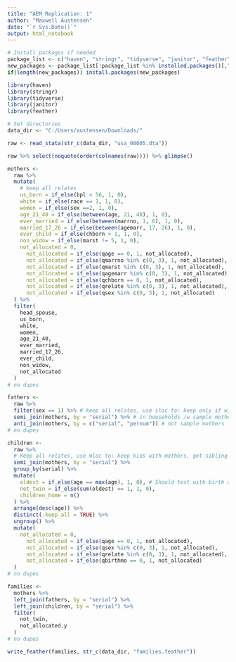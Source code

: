 ```yaml
---
title: "AEM Replication: 1"
author: "Maxwell Austensen"
date: "`r Sys.Date()`"
output: html_notebook
---
```



```r
# Install packages if needed
package_list <- c("haven", "stringr", "tidyverse", "janitor", "feather", "knitr", "rmarkdown")
new_packages <- package_list[!package_list %in% installed.packages()[,"Package"]]
if(length(new_packages)) install.packages(new_packages)

library(haven)
library(stringr)
library(tidyverse)
library(janitor)
library(feather)

# Set directories
data_dir <- "C:/Users/austensen/Downloads/"
```

```r
raw <- read_stata(str_c(data_dir, "usa_00005.dta"))
```

```r
raw %>% select(noquote(order(colnames(raw)))) %>% glimpse()
```

```r
mothers <-
  raw %>%
  mutate(
    # keep all relates
    us_born = if_else(bpl < 56, 1, 0),
    white = if_else(race == 1, 1, 0),
    women = if_else(sex ==2, 1, 0),
    age_21_40 = if_else(between(age, 21, 40), 1, 0),
    ever_married = if_else(between(marrno, 1, 6), 1, 0),
    married_17_26 = if_else(between(agemarr, 17, 26), 1, 0),
    ever_child = if_else(chborn > 1, 1, 0),
    non_widow = if_else(marst != 5, 1, 0),
    not_allocated = 0,
      not_allocated = if_else(qage == 0, 1, not_allocated),
      not_allocated = if_else(qmarrno %in% c(0, 3), 1, not_allocated),
      not_allocated = if_else(qmarst %in% c(0, 3), 1, not_allocated),
      not_allocated = if_else(qagemarr %in% c(0, 3), 1, not_allocated),
      not_allocated = if_else(qchborn == 0, 1, not_allocated),
      not_allocated = if_else(qrelate %in% c(0, 3), 1, not_allocated), # why not qrelate2 ?
      not_allocated = if_else(qsex %in% c(0, 3), 1, not_allocated)
  ) %>% 
  filter(
    head_spouse,
    us_born,
    white,
    women,
    age_21_40,
    ever_married,
    married_17_26,
    ever_child,
    non_widow,
    not_allocated
  )
# no dupes
```

```r
fathers <-
  raw %>% 
  filter(sex == 1) %>% # keep all relates, use sloc to: keep only if wife in household and merege fathers with mothers
  semi_join(mothers, by = "serial") %>% # in households /w sample mothers
  anti_join(mothers, by = c("serial", "pernum")) # not sample mothers
# no dupes

children <-
  raw %>% 
  # Keep all relates, use mloc to: keep kids with mothers, get sibling groups, and to merge with mothers
  semi_join(mothers, by = "serial") %>% 
  group_by(serial) %>% 
  mutate(
    oldest = if_else(age == max(age), 1, 0), # Should test with birth month also
    not_twin = if_else(sum(oldest) == 1, 1, 0),
    children_home = n()
  ) %>% 
  arrange(desc(age)) %>% 
  distinct(.keep_all = TRUE) %>% 
  ungroup() %>% 
  mutate(
    not_allocated = 0,
      not_allocated = if_else(qage == 0, 1, not_allocated),
      not_allocated = if_else(qsex %in% c(0, 3), 1, not_allocated),
      not_allocated = if_else(qrelate %in% c(0, 3), 1, not_allocated), # why not qrelate2 ?
      not_allocated = if_else(qbirthmo == 0, 1, not_allocated)
  )
# no dupes
```

```r
families <-
  mothers %>% 
  left_join(fathers, by = "serial") %>% 
  left_join(children, by = "serial") %>% 
  filter(
    not_twin,
    not_allocated.y
  )
# no dupes
```


```r
write_feather(families, str_c(data_dir, "families.feather"))
```



